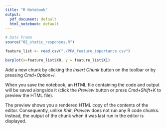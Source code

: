 ```yaml
---
title: "R Notebook"
output:
  pdf_document: default
  html_notebook: default
---
```


```r
# Data Frame
source("02_static_responses.R")

```


```r
feature_list <- read.csv("./PFA_feature_importance.csv")

barplot(x=feature_list$X0, y = feature_list$X1)
```

Add a new chunk by clicking the *Insert Chunk* button on the toolbar or by pressing *Cmd+Option+I*.

When you save the notebook, an HTML file containing the code and output will be saved alongside it (click the *Preview* button or press *Cmd+Shift+K* to preview the HTML file). 

The preview shows you a rendered HTML copy of the contents of the editor. Consequently, unlike *Knit*, *Preview* does not run any R code chunks. Instead, the output of the chunk when it was last run in the editor is displayed.


```python

```


